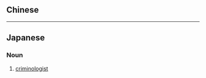 {{also|犯罪學者}}
==Chinese==
{{zh-see|犯罪學者}}

----

==Japanese==
{{ja-kanjitab|はん|ざい|がく|しゃ|yomi=on}}

===Noun===
{{ja-noun|はんざいがくしゃ|count=人|kyu=犯罪學家}}

# {{lb|ja|criminology|sort=はんざいがくしゃ}} [[criminologist]]